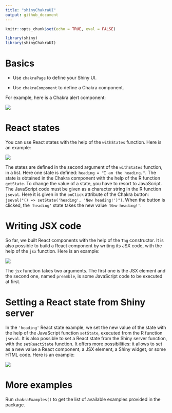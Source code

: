 ```yaml
---
title: "shinyChakraUI"
output: github_document
---
```


```r
knitr::opts_chunk$set(echo = TRUE, eval = FALSE)
```

```r
library(shiny)
library(shinyChakraUI)
```

# Basics

- Use `chakraPage` to define your Shiny UI.

- Use `chakraComponent` to define a Chakra component.

For example, here is a Chakra alert component:

![](https://raw.githubusercontent.com/stla/shinyChakraUI/main/inst/screenshots/chakraAlert.png)

# React states

You can use React states with the help of the `withStates` function. Here is an 
example:

![](https://raw.githubusercontent.com/stla/shinyChakraUI/main/inst/screenshots/withStates.gif)

The states are defined in the second argument of the `withStates` function, in 
a list. Here one state is defined: `heading = "I am the heading."`. The state 
is obtained in the Chakra component with the help of the R function `getState`. 
To change the value of a state, you have to resort to JavaScript. The JavaScript 
code must be given as a character string in the R function `jseval`. Here it is 
given in the `onClick` attribute of the Chakra button: 
`jseval("() => setState('heading', 'New heading!')")`. When the button is 
clicked, the `'heading'` state takes the new value `'New heading!'`.

# Writing JSX code

So far, we built React components with the help of the `Tag` constructor. It is 
also possible to build a React component by writing its JSX code, with the help 
of the `jsx` function. Here is an example:

![](https://raw.githubusercontent.com/stla/shinyChakraUI/main/inst/screenshots/jsx.gif)

The `jsx` function takes two arguments. The first one is the JSX element and 
the second one, named `preamble`, is some JavaScript code to be executed at first. 

# Setting a React state from Shiny server

In the `'heading'` React state example, we set the new value of the state with 
the help of the JavaScript function `setState`, executed from the R function 
`jseval`. It is also possible to set a React state from the Shiny server function, 
with the `setReactState` function. It offers more possibilities: it allows to 
set as a new value a React component, a JSX element, a Shiny widget, or some 
HTML code. Here is an example:

![](https://raw.githubusercontent.com/stla/shinyChakraUI/main/inst/screenshots/setReactState.gif)

# More examples

Run `chakraExamples()` to get the list of available examples provided in the 
package.

